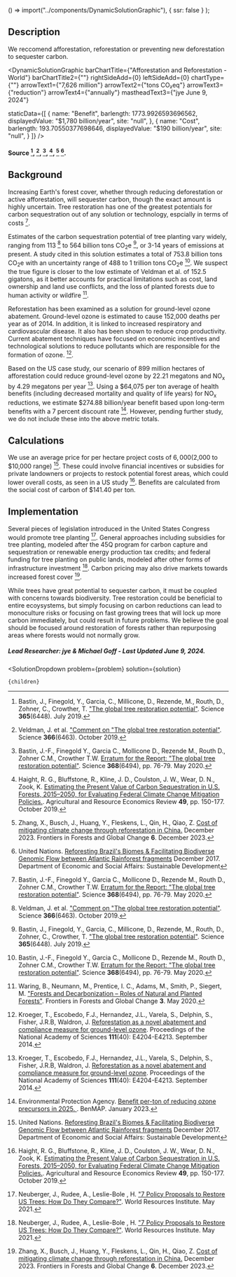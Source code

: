 

  () => import("../components/DynamicSolutionGraphic"),
  { ssr: false }
);



## Description

We reccomend afforestation, reforestation or preventing new deforestation to sequester carbon.

<DynamicSolutionGraphic
  barChartTitle={"Afforestation and Reforestation - World"}
  barChartTitle2={""}
  rightSideAdd={0}
  leftSideAdd={0}
  chartType={""}
  arrowText1={"7,626 million"}
  arrowText2={"tons CO₂eq"}
  arrowText3={"reduction"}
  arrowText4={"annually"}
  mastheadText3={"jye June 9, 2024"}
  
  
  staticData={[
    {
      name: "Benefit",
      barlength: 1773.9926593696562,
      displayedValue: "$1,780 billion/year",
      site: "null",
    },
    {
      name: "Cost",
      barlength: 193.70550377698646,
      displayedValue: "$190 billion/year",
      site: "null",
    }
  ]}
/>

#### Source [^"1"], [^"22"], [^"5"], [^"6"], [^"8"] [^"12"].

## Background
Increasing Earth's forest cover, whether through reducing deforestation or active afforestation, will sequester carbon, though the exact amount is highly uncertain. Tree restoration has one of the greatest potentials for carbon sequestration out of any solution or technology, espcially in terms of costs [^"5"].

Estimates of the carbon sequestration potential of tree planting vary widely, ranging from 113 [^"22"] to 564 billion tons CO<sub>2</sub>e [^"1"], or 3-14 years of emissions at present. A study cited in this solution estimates a total of 753.8 billion tons CO<sub>2</sub>e with an uncertainty range of 488 to 1 trillion tons CO<sub>2</sub>e [^"5"]. We suspect the true figure is closer to the low estimate of Veldman et al. of 152.5 gigatons, as it better accounts for practical limitations such as cost, land ownership and land use conflicts, and the loss of planted forests due to human activity or wildfire [^"23"].

Reforestation has been examined as a solution for ground-level ozone abatement. Ground-level ozone is estimated to cause 152,000 deaths per year as of 2014. In addition, it is linked to increased respiratory and cardiovascular disease. It also has been shown to reduce crop productivity. Current abatement techniques have focused on economic incentives and technological solutions to reduce pollutants which are responsible for the formation of ozone. [^"9"].

Based on the US case study, our scenario of 899 million hectares of afforestation could reduce ground-level ozone by 22.21 megatons and NO<sub>x</sub> by 4.29 megatons per year [^"9"]. Using a $64,075 per ton average of health benefits (including decreased mortality and quality of life years) for NO<sub>x</sub> reductions, we estimate $274.88 billion/year benefit based upon long-term benefits with a 7 percent discount rate [^"24"]. However, pending further study, we do not include these into the above metric totals.


## Calculations

We use an average price for per hectare project costs of $6,000 ($2,000 to $10,000 range) [^"12"]. These could involve financial incentives or subsidies for private landowners or projects to restock potential forest areas, which could lower overall costs, as seen in a US study [^"6"]. Benefits are calculated from the social cost of carbon of $141.40 per ton. 

## Implementation
Several pieces of legislation introduced in the United States Congress would promote tree planting [^"11"]. General approaches including subsidies for tree planting, modeled after the 45Q program for carbon capture and sequestration or renewable energy production tax credits; and federal funding for tree planting on public lands, modeled after other forms of infrastructure investment [^"11"]. Carbon pricing may also drive markets towards increased forest cover [^"8"].

While trees have great potential to sequester carbon, it must be coupled with concerns towards biodiversity. Tree restoration could be beneficial to entire ecoysystems, but simply focusing on carbon reductions can lead to monoculture risks or focusing on fast growing trees that will lock up more carbon immediately, but could result in future problems. We believe the goal should be focused around restoration of forests rather than repurposing areas where forests would not normally grow.

##### Lead Researcher: jye & Michael Goff - Last Updated June 9, 2024.

[^"1"]: Bastin, J., Finegold, Y., Garcia, C., Millicone, D., Rezende, M., Routh, D., Zohner, C., Crowther, T. ["The global tree restoration potential"](https://science.sciencemag.org/content/365/6448/76.abstract). Science **365**(6448). July 2019.
[^"11"]: Neuberger, J., Rudee, A., Leslie-Bole , H. ["7 Policy Proposals to Restore US Trees: How Do They Compare?"](https://www.wri.org/insights/us-policy-trees-natural-infrastructure). World Resources Institute. May 2021.
[^"22"]: Veldman, J. et al. ["Comment on "The global tree restoration potential"](https://science.sciencemag.org/content/366/6463/eaay7976). Science **366**(6463). October 2019.
[^"23"]: Waring, B., Neumann, M., Prentice, I. C., Adams, M., Smith, P., Siegert, M. ["Forests and Decarbonization – Roles of Natural and Planted Forests"](https://www.frontiersin.org/articles/10.3389/ffgc.2020.00058/full). Frontiers in Forests and Global Change **3**. May 2020.
[^"5"]:  Bastin, J.-F., Finegold Y., Garcia C., Mollicone D., Rezende M., Routh D., Zohner C.M., Crowther T.W. [Erratum for the Report: "The global tree restoration potential"](https://www.science.org/doi/10.1126/science.abc8905). Science **368**(6494), pp. 76-79. May 2020.
[^"6"]: Haight, R. G., Bluffstone, R., Kline, J. D., Coulston, J. W., Wear, D. N., Zook, K. [Estimating the Present Value of Carbon Sequestration in U.S. Forests, 2015–2050, for Evaluating Federal Climate Change Mitigation Policies.](https://doi.org/10.1017/age.2019.20). Agricultural and Resource Economics Review **49**, pp. 150-177. October 2019.
[^"8"]: Zhang, X., Busch, J., Huang, Y., Fleskens, L., Qin, H., Qiao, Z. [Cost of mitigating climate change through reforestation in China.](http://dx.doi.org/10.3389/ffgc.2023.1229216) December 2023. Frontiers in Forests and Global Change **6**. December 2023. 
[^"9"]: Kroeger, T., Escobedo, F.J., Hernandez, J.L., Varela, S., Delphin, S., Fisher, J.R.B, Waldron, J. [Reforestation as a novel abatement and compliance measure for ground-level ozone](http://dx.doi.org/10.1073/pnas.1409785111). Proceedings of the National Academy of Sciences **111**(40): E4204-E4213. September 2014. 
[^"10"]: Hubbell BJ, Hallberg A, McCubbin DR, Post E. [Health-Related Benefits of Attaining the 8-Hr Ozone Standard.](http://dx.doi.org/10.1289/ehp.7186) January 2005 Environmental Health Perspectives [Internet]. 
[^"24"]: Environmental Protection Agency. [Benefit per-ton of reducing ozone precursors in 2025. ](https://www.epa.gov/benmap/estimating-benefit-ton-reducing-directly-emitted-pm25-pm25-precursors-and-ozone-precursors). BenMAP. January 2023. 
[^"12"]: United Nations. [Reforesting Brazil's Biomes & Facilitating Biodiverse Genomic Flow between Atlantic Rainforest fragments](https://sdgs.un.org/partnerships/reforesting-brazils-biomes-facilitating-biodiverse-genomic-flow-between-atlantic) December 2017. Department of Economic and Social Affairs: Sustainable Development 

  <SolutionDropdown 
    problem={problem} 
    solution={solution}
  >
    {children}
  </SolutionDropdown>